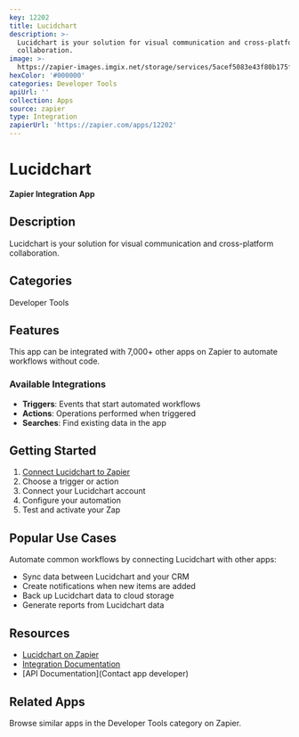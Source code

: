 ```yaml
---
key: 12202
title: Lucidchart
description: >-
  Lucidchart is your solution for visual communication and cross-platform
  collaboration.
image: >-
  https://zapier-images.imgix.net/storage/services/5acef5083e43f80b175fef077b150258.png?auto=format%2Ccompress&ixlib=python-3.0.0&q=50
hexColor: '#000000'
categories: Developer Tools
apiUrl: ''
collection: Apps
source: zapier
type: Integration
zapierUrl: 'https://zapier.com/apps/12202'
---
```

# Lucidchart

**Zapier Integration App**

## Description

Lucidchart is your solution for visual communication and cross-platform collaboration.

## Categories

Developer Tools

## Features

This app can be integrated with 7,000+ other apps on Zapier to automate workflows without code.

### Available Integrations

- **Triggers**: Events that start automated workflows
- **Actions**: Operations performed when triggered
- **Searches**: Find existing data in the app

## Getting Started

1. [Connect Lucidchart to Zapier](https://zapier.com/apps/12202)
2. Choose a trigger or action
3. Connect your Lucidchart account
4. Configure your automation
5. Test and activate your Zap

## Popular Use Cases

Automate common workflows by connecting Lucidchart with other apps:

- Sync data between Lucidchart and your CRM
- Create notifications when new items are added
- Back up Lucidchart data to cloud storage
- Generate reports from Lucidchart data

## Resources

- [Lucidchart on Zapier](https://zapier.com/apps/12202)
- [Integration Documentation](https://zapier.com/apps/12202/integrations)
- [API Documentation](Contact app developer)

## Related Apps

Browse similar apps in the Developer Tools category on Zapier.
